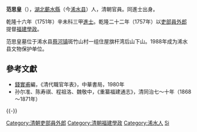 '''范思皇'''（{{bd|？年||？年||Fan范}}），[[湖北|湖北]][[蘄水縣|蘄水縣]]（今[[浠水县|浠水县]]）人，清朝官員。同進士出身。

乾隆十六年（1751年）辛未科三甲[[進士|進士]]。乾隆二十二年（1757年）以[[吏部|吏部]][[員外郎|員外郎]]提督[[福建|福建]][[學政|學政]]。

范思皇墓位于浠水县[[蔡河镇|蔡河镇]]斑竹山村一组住屋旗杆湾后山下山。1988年成为浠水县文物保护单位。

==參考文獻==
*[[錢實甫|錢實甫]]編，《清代職官年表》，中華書局，1980年
*孙尔准、陈寿祺、程祖洛、魏敬中，《重纂福建通志》，清同治七～十年（1868～1871年）

{{-}}
{{start box}}
{{s-off}}
{{s-before|[[李友棠|李友棠]]}}
{{s-title|[[清朝福建學政列表|提督福建學政]]|<small>乾隆二十二年十一月十三日辛丑（1757年12月23日）任</small>}}
{{s-after|[[庄培因|庄培因]]}}
{{end box}}

{{乾隆十六年辛未科殿試金榜}}
{{DEFAULTSORT:Fan范}}
[[Category:清朝吏部員外郎|Category:清朝吏部員外郎]]
[[Category:清朝福建學政|Category:清朝福建學政]]
[[Category:浠水人|Category:浠水人]]
[[Category:范姓|Si]]